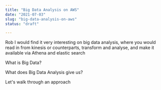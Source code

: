 ```yaml
---
title: "Big Data Analysis on AWS"
date: "2021-07-03"
slug: "big-data-analysis-on-aws"
status: "draft"

---
```


Rob I would find it very interesting on big data analysis, where you would read in from kinesis or counterparts, transform and analyse, and make it available via Athena and elastic search

What is Big Data?

What does Big Data Analysis give us?

Let's walk through an approach
